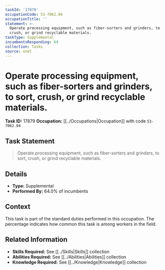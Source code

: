 ```yaml
---
taskId: '17879'
occupationCode: 53-7062.04
occupationTitle: ''
statement: >-
  Operate processing equipment, such as fiber-sorters and grinders, to sort,
  crush, or grind recyclable materials.
taskType: Supplemental
incumbentsResponding: 64
collection: Tasks
source: onet
---
```

# Operate processing equipment, such as fiber-sorters and grinders, to sort, crush, or grind recyclable materials.

**Task ID:** 17879
**Occupation:** [[../Occupations|Occupation]] with code `53-7062.04`

## Task Statement

> Operate processing equipment, such as fiber-sorters and grinders, to sort, crush, or grind recyclable materials.

## Details

- **Type:** Supplemental
- **Performed By:** 64.0% of incumbents

## Context

This task is part of the standard duties performed in this occupation. The percentage indicates how common this task is among workers in the field.

## Related Information

- **Skills Required:** See [[../Skills|Skills]] collection
- **Abilities Required:** See [[../Abilities|Abilities]] collection
- **Knowledge Required:** See [[../Knowledge|Knowledge]] collection
